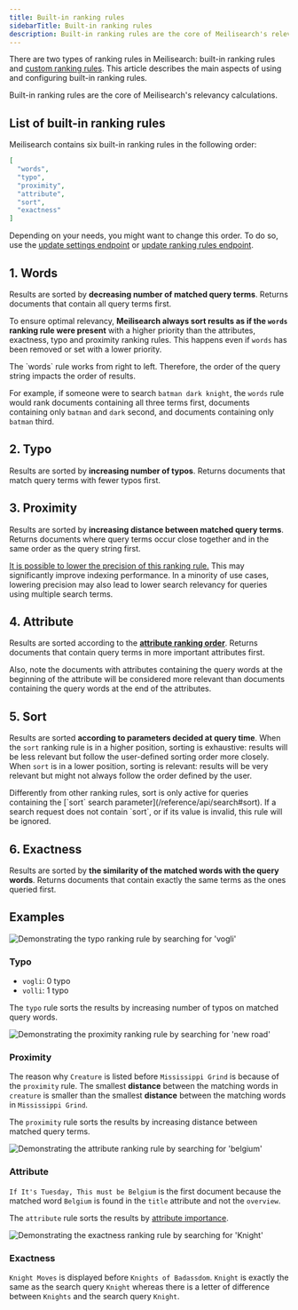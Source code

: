 ```yaml
---
title: Built-in ranking rules
sidebarTitle: Built-in ranking rules
description: Built-in ranking rules are the core of Meilisearch's relevancy calculations.
---
```


There are two types of ranking rules in Meilisearch: built-in ranking rules and [custom ranking rules](/learn/relevancy/custom_ranking_rules). This article describes the main aspects of using and configuring built-in ranking rules.

Built-in ranking rules are the core of Meilisearch's relevancy calculations.

## List of built-in ranking rules

Meilisearch contains six built-in ranking rules in the following order:

```json
[
  "words",
  "typo",
  "proximity",
  "attribute",
  "sort",
  "exactness"
]
```

Depending on your needs, you might want to change this order. To do so, use the [update settings endpoint](/reference/api/settings#update-settings) or [update ranking rules endpoint](/reference/api/settings#update-ranking-rules).

## 1. Words

Results are sorted by **decreasing number of matched query terms**. Returns documents that contain all query terms first.

To ensure optimal relevancy, **Meilisearch always sort results as if the `words` ranking rule were present** with a higher priority than the attributes, exactness, typo and proximity ranking rules. This happens even if `words` has been removed or set with a lower priority.

<Note>
The `words` rule works from right to left. Therefore, the order of the query string impacts the order of results.

For example, if someone were to search `batman dark knight`, the `words` rule would rank documents containing all three terms first, documents containing only `batman` and `dark` second, and documents containing only `batman` third.
</Note>

## 2. Typo

Results are sorted by **increasing number of typos**. Returns documents that match query terms with fewer typos first.

## 3. Proximity

Results are sorted by **increasing distance between matched query terms**. Returns documents where query terms occur close together and in the same order as the query string first.

[It is possible to lower the precision of this ranking rule.](/reference/api/settings#proximity-precision) This may significantly improve indexing performance. In a minority of use cases, lowering precision may also lead to lower search relevancy for queries using multiple search terms.

## 4. Attribute

Results are sorted according to the **[attribute ranking order](/learn/relevancy/attribute_ranking_order)**. Returns documents that contain query terms in more important attributes first.

Also, note the documents with attributes containing the query words at the beginning of the attribute will be considered more relevant than documents containing the query words at the end of the attributes.

## 5. Sort

Results are sorted **according to parameters decided at query time**. When the `sort` ranking rule is in a higher position, sorting is exhaustive: results will be less relevant but follow the user-defined sorting order more closely. When `sort` is in a lower position, sorting is relevant: results will be very relevant but might not always follow the order defined by the user.

<Note>
Differently from other ranking rules, sort is only active for queries containing the [`sort` search parameter](/reference/api/search#sort). If a search request does not contain `sort`, or if its value is invalid, this rule will be ignored.
</Note>

## 6. Exactness

Results are sorted by **the similarity of the matched words with the query words**. Returns documents that contain exactly the same terms as the ones queried first.

## Examples

<Tabs>

<Tab title="Typo">
<Frame>
  <img src="/assets/images/ranking-rules/vogli3.png" alt="Demonstrating the typo ranking rule by searching for 'vogli'" />
</Frame>

### Typo

- `vogli`: 0 typo
- `volli`: 1 typo

The `typo` rule sorts the results by increasing number of typos on matched query words.

</Tab>

<Tab title="Proximity">
<Frame>
  <img src="/assets/images/ranking-rules/new_road.png" alt="Demonstrating the proximity ranking rule by searching for 'new road'" />
</Frame>

### Proximity

The reason why `Creature` is listed before `Mississippi Grind` is because of the `proximity` rule. The smallest **distance** between the matching words in `creature` is smaller than the smallest **distance** between the matching words in `Mississippi Grind`.

The `proximity` rule sorts the results by increasing distance between matched query terms.
</Tab>

<Tab title="Attribute">
<Frame>
  <img src="/assets/images/ranking-rules/belgium.png" alt="Demonstrating the attribute ranking rule by searching for 'belgium'" />
</Frame>

### Attribute

`If It's Tuesday, This must be Belgium` is the first document because the matched word `Belgium` is found in the `title` attribute and not the `overview`.

The `attribute` rule sorts the results by [attribute importance](/learn/relevancy/attribute_ranking_order).

</Tab>

<Tab title="Exactness">
<Frame>
  <img src="/assets/images/ranking-rules/knight.png?raw=true" alt="Demonstrating the exactness ranking rule by searching for 'Knight'" />
</Frame>

### Exactness

`Knight Moves` is displayed before `Knights of Badassdom`. `Knight` is exactly the same as the search query `Knight` whereas there is a letter of difference between `Knights` and the search query `Knight`.

</Tab>

</Tabs>
